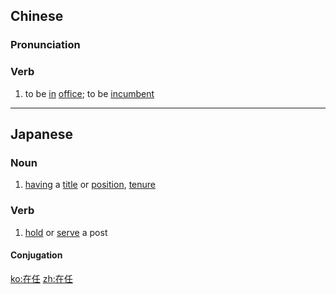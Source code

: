 ==Chinese==
{{zh-forms}}

===Pronunciation===
{{zh-pron
|m=zàirèn
|c=zoi6 jam6
|cat=v
}}

===Verb===
{{zh-verb}}

# to be [[in]] [[office]]; to be [[incumbent]]

----

==Japanese==
{{ja-kanjitab|ざい|にん|yomi=on}}

===Noun===
{{ja-noun|ざいにん}}

# [[having]] a [[title]] or [[position]], [[tenure]]

===Verb===
{{ja-verb-suru|ざいにん}}

# [[hold]] or [[serve]] a post

====Conjugation====
{{ja-suru|ざいにん}}

[[ko:在任]]
[[zh:在任]]